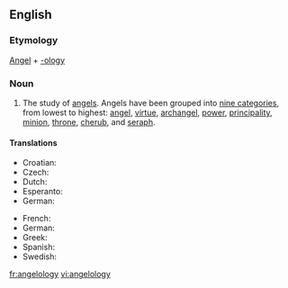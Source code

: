 ==English==

===Etymology===
[[Angel]] + [[-ology]]

===Noun===
{{en-noun|angelologies|-}}

# The study of [[angel]]s.  Angels have been grouped into [[w:Christian angelic hierarchy|nine categories]], from lowest to highest: [[angel]], [[virtue]], [[archangel]], [[power]], [[principality]], [[minion]], [[throne]], [[cherub]], and [[seraph]].

====Translations====
{{rfc-tsort|duplicate language: German}}
{{trans-top|study of angels}}
* Croatian: {{t-|hr|angelologija|f}}
* Czech: {{t|cs|angelologie}}
* Dutch: {{t|nl|angelologie}}
* Esperanto: {{t|eo|anĝelologio}}
* German: {{t|de|Angelologie|f}}
{{trans-mid}}
* French: {{t|fr|angélologie}}
* German: {{t|de|Angelologie|f}}
* Greek: {{t|el|αγγελολογία|f|tr=angelología|sc=Grek}}
* Spanish: {{t|es|angelología|f}}
* Swedish: {{t|sv|angelologi}}
{{trans-bottom}}

[[fr:angelology]]
[[vi:angelology]]